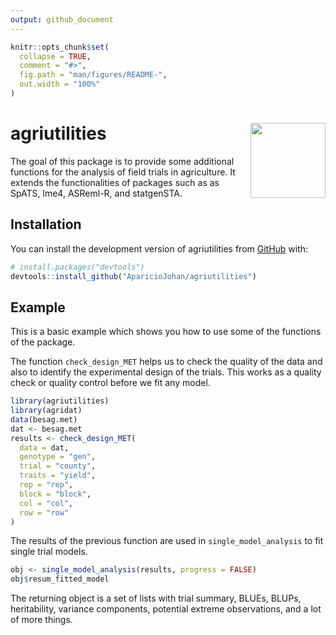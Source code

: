 ```yaml
---
output: github_document
---
```


<!-- README.md is generated from README.Rmd. Please edit that file -->

```r
knitr::opts_chunk$set(
  collapse = TRUE,
  comment = "#>",
  fig.path = "man/figures/README-",
  out.width = "100%"
)
```

# agriutilities <a href="https://apariciojohan.github.io/agriutilities/"><img src="man/figures/logo.png" align="right" width="120" /></a>

<!-- badges: start -->
<!-- badges: end -->

The goal of this package is to provide some additional functions for the analysis
of field trials in agriculture. It extends the functionalities of packages such as as SpATS, lme4, ASReml-R, and statgenSTA.

## Installation

You can install the development version of agriutilities from [GitHub](https://github.com/AparicioJohan/agriutilities) with:

``` r
# install.packages("devtools")
devtools::install_github("AparicioJohan/agriutilities")
```

## Example

This is a basic example which shows you how to use some of the functions of the package.

The function `check_design_MET` helps us to check the quality of the data and also to identify 
the experimental design of the trials. This works as a quality check or quality control before we fit any model.

```r
library(agriutilities)
library(agridat)
data(besag.met)
dat <- besag.met
results <- check_design_MET(
  data = dat,
  genotype = "gen",
  trial = "county",
  traits = "yield",
  rep = "rep",
  block = "block",
  col = "col",
  row = "row"
)
```
The results of the previous function are used in `single_model_analysis` to fit single trial models.


```r
obj <- single_model_analysis(results, progress = FALSE)
obj$resum_fitted_model
```
The returning object is a set of lists with trial summary, BLUEs, BLUPs, heritability, variance components, potential extreme observations, and a lot of more things.
